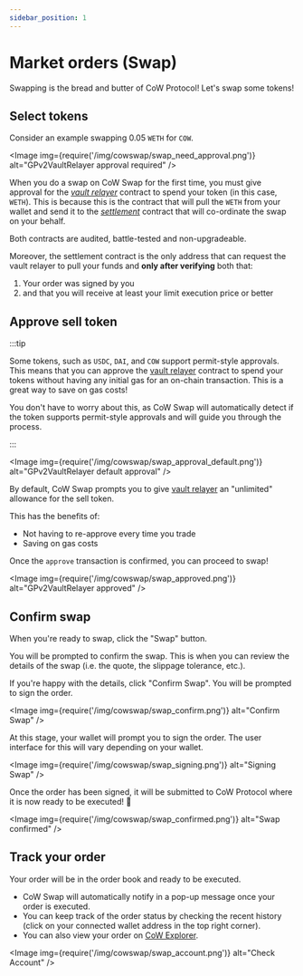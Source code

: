 ```yaml
---
sidebar_position: 1
---
```



# Market orders (Swap)

Swapping is the bread and butter of CoW Protocol! Let's swap some tokens!

## Select tokens

Consider an example swapping 0.05 `WETH` for `COW`.

<Image img={require('/img/cowswap/swap_need_approval.png')} alt="GPv2VaultRelayer approval required" />

When you do a swap on CoW Swap for the first time, you must give approval for the [_vault relayer_](/cow-protocol/reference/contracts/core/vault-relayer) contract to spend your token (in this case, `WETH`). 
This is because this is the contract that will pull the `WETH` from your wallet and send it to the [_settlement_](/cow-protocol/reference/contracts/core/settlement) contract that will co-ordinate the swap on your behalf.

Both contracts are audited, battle-tested and non-upgradeable.

Moreover, the settlement contract is the only address that can request the vault relayer to pull your funds and **only after verifying** both that:
1. Your order was signed by you
2. and that you will receive at least your limit execution price or better

## Approve sell token

:::tip

Some tokens, such as `USDC`, `DAI`, and `COW` support permit-style approvals. This means that you can approve the [vault relayer](/cow-protocol/reference/contracts/core/vault-relayer) contract to spend your tokens without having any initial gas for an on-chain transaction. This is a great way to save on gas costs!

You don't have to worry about this, as CoW Swap will automatically detect if the token supports permit-style approvals and will guide you through the process.

:::

<Image img={require('/img/cowswap/swap_approval_default.png')} alt="GPv2VaultRelayer default approval" />

By default, CoW Swap prompts you to give [vault relayer](/cow-protocol/reference/contracts/core/vault-relayer) an "unlimited" allowance for the sell token.

This has the benefits of:

- Not having to re-approve every time you trade
- Saving on gas costs

<TokenApprovalWarning spender="GPv2VaultRelayer" />

Once the `approve` transaction is confirmed, you can proceed to swap!

<Image img={require('/img/cowswap/swap_approved.png')} alt="GPv2VaultRelayer approved" />

## Confirm swap

When you're ready to swap, click the "Swap" button. 

You will be prompted to confirm the swap. This is when you can review the details of the swap (i.e. the quote, the slippage tolerance, etc.). 

If you're happy with the details, click "Confirm Swap". You will be prompted to sign the order.

<ReceiverAndOrderWarning />

<Image img={require('/img/cowswap/swap_confirm.png')} alt="Confirm Swap" />

At this stage, your wallet will prompt you to sign the order. The user interface for this will vary depending on your wallet.

<Image img={require('/img/cowswap/swap_signing.png')} alt="Signing Swap" />

Once the order has been signed, it will be submitted to CoW Protocol where it is now ready to be executed! 🎉

<Image img={require('/img/cowswap/swap_confirmed.png')} alt="Swap confirmed" />

## Track your order
Your order will be in the order book and ready to be executed.

* CoW Swap will automatically notify in a pop-up message once your order is executed.
* You can keep track of the order status by checking the recent history (click on your connected wallet address in the top right corner).
* You can also view your order on [CoW Explorer](/cow-protocol/tutorials/cow-explorer).

<Image img={require('/img/cowswap/swap_account.png')} alt="Check Account" />